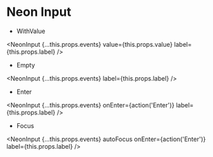 
# Neon Input

- WithValue

<NeonInput
    {...this.props.events}
    value={this.props.value}
    label={this.props.label}
/>

- Empty

<NeonInput
    {...this.props.events}
    label={this.props.label}
/>

- Enter

<NeonInput
    {...this.props.events}
    onEnter={action('Enter')}
    label={this.props.label}
/>

- Focus

<NeonInput
    {...this.props.events}
    autoFocus
    onEnter={action('Enter')}
    label={this.props.label}
/>
